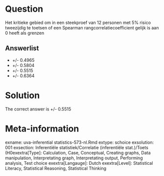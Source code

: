 Question
========

Het kritieke gebied om in een steekproef van 12 personen met 5% risico tweezijdig te toetsen of een Spearman rangcorrelatiecoefficient gelijk is aan 0 heeft als grenzen 

Answerlist
----------
* +\/- 0.4965
* +\/- 0.5804
* +\/- 0.5515
* +\/- 0.6364

Solution
========

The correct answer is  +\/- 0.5515 

Meta-information
================
exname: uva-inferential statistics-573-nl.Rmd 
extype: schoice 
exsolution: 001 
exsection: Inferentiële statistiek/Correlatie (inferentiële stat.)/Toets (H0exextra[Type]: Calculation, Case, Conceptual, Creating graphs, Data manipulation, Interpretating graph, Interpretating output, Performing analysis, Test choice 
exextra[Langauge]: Dutch 
exextra[Level]: Statistical Literacy, Statistical Reasoning, Statistical Thinking 
